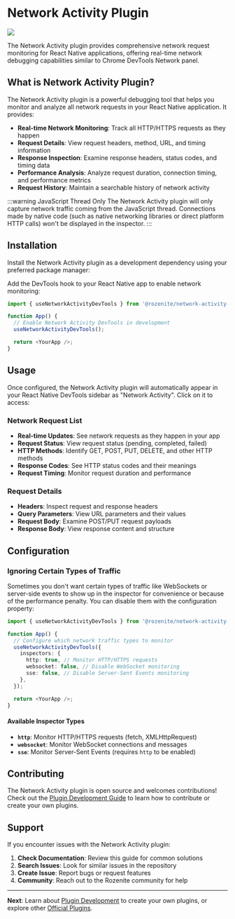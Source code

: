 
# Network Activity Plugin

![](/network-activity-plugin.png)

The Network Activity plugin provides comprehensive network request monitoring for React Native applications, offering real-time network debugging capabilities similar to Chrome DevTools Network panel.

## What is Network Activity Plugin?

The Network Activity plugin is a powerful debugging tool that helps you monitor and analyze all network requests in your React Native application. It provides:

- **Real-time Network Monitoring**: Track all HTTP/HTTPS requests as they happen
- **Request Details**: View request headers, method, URL, and timing information
- **Response Inspection**: Examine response headers, status codes, and timing data
- **Performance Analysis**: Analyze request duration, connection timing, and performance metrics
- **Request History**: Maintain a searchable history of network activity

:::warning JavaScript Thread Only
The Network Activity plugin will only capture network traffic coming from the JavaScript thread. Connections made by native code (such as native networking libraries or direct platform HTTP calls) won't be displayed in the inspector.
:::

## Installation

Install the Network Activity plugin as a development dependency using your preferred package manager:

<PackageManagerTabs command="install -D @rozenite/network-activity-plugin" />

Add the DevTools hook to your React Native app to enable network monitoring:

```typescript title="App.tsx"
import { useNetworkActivityDevTools } from '@rozenite/network-activity-plugin';

function App() {
  // Enable Network Activity DevTools in development
  useNetworkActivityDevTools();

  return <YourApp />;
}
```

## Usage

Once configured, the Network Activity plugin will automatically appear in your React Native DevTools sidebar as "Network Activity". Click on it to access:

### Network Request List

- **Real-time Updates**: See network requests as they happen in your app
- **Request Status**: View request status (pending, completed, failed)
- **HTTP Methods**: Identify GET, POST, PUT, DELETE, and other HTTP methods
- **Response Codes**: See HTTP status codes and their meanings
- **Request Timing**: Monitor request duration and performance

### Request Details

- **Headers**: Inspect request and response headers
- **Query Parameters**: View URL parameters and their values
- **Request Body**: Examine POST/PUT request payloads
- **Response Body**: View response content and structure

## Configuration

### Ignoring Certain Types of Traffic

Sometimes you don't want certain types of traffic like WebSockets or server-side events to show up in the inspector for convenience or because of the performance penalty. You can disable them with the configuration property:

```typescript title="App.tsx"
import { useNetworkActivityDevTools } from '@rozenite/network-activity-plugin';

function App() {
  // Configure which network traffic types to monitor
  useNetworkActivityDevTools({
    inspectors: {
      http: true, // Monitor HTTP/HTTPS requests
      websocket: false, // Disable WebSocket monitoring
      sse: false, // Disable Server-Sent Events monitoring
    },
  });

  return <YourApp />;
}
```

#### Available Inspector Types

- **`http`**: Monitor HTTP/HTTPS requests (fetch, XMLHttpRequest)
- **`websocket`**: Monitor WebSocket connections and messages
- **`sse`**: Monitor Server-Sent Events (requires `http` to be enabled)

## Contributing

The Network Activity plugin is open source and welcomes contributions! Check out the [Plugin Development Guide](./plugin-development.md) to learn how to contribute or create your own plugins.

## Support

If you encounter issues with the Network Activity plugin:

1. **Check Documentation**: Review this guide for common solutions
2. **Search Issues**: Look for similar issues in the repository
3. **Create Issue**: Report bugs or request features
4. **Community**: Reach out to the Rozenite community for help

---

**Next**: Learn about [Plugin Development](../plugin-development/plugin-development.md) to create your own plugins, or explore other [Official Plugins](./overview.md).
